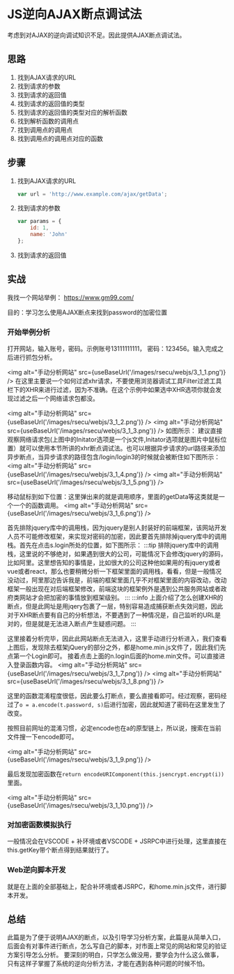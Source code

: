 
# JS逆向AJAX断点调试法

考虑到对AJAX的逆向调试知识不足。因此提供AJAX断点调试法。

## 思路

1. 找到AJAX请求的URL
2. 找到请求的参数
3. 找到请求的返回值
4. 找到请求的返回值的类型
5. 找到请求的返回值的类型对应的解析函数
6. 找到解析函数的调用点
7. 找到调用点的调用点
8. 找到调用点的调用点对应的函数

## 步骤

1. 找到AJAX请求的URL

   ```js
   var url = 'http://www.example.com/ajax/getData';
   ```

2. 找到请求的参数

   ```js
   var params = {
       id: 1,
       name: 'John'
   };
   ```

3. 找到请求的返回值

## 实战

我找一个网站举例： https://www.gm99.com/

目的：学习怎么使用AJAX断点来找到password的加密位置


### 开始举例分析

打开网站，输入账号，密码。示例账号13111111111， 密码：123456。输入完成之后进行抓包分析。


<img alt="手动分析网站" src={useBaseUrl('/images/rsecu/webjs/3_1_1.png')} />
在这里主要说一个如何过滤xhr请求，不要使用浏览器调试工具Filter过滤工具栏下的XHR来进行过滤，因为不准确。在这个示例中如果选中XHR选项你就会发现过滤之后一个网络请求包都没。

<img alt="手动分析网站" src={useBaseUrl('/images/rsecu/webjs/3_1_2.png')} />
<img alt="手动分析网站" src={useBaseUrl('/images/rsecu/webjs/3_1_3.png')} />
如图所示：
建议直接观察网络请求包(上图中的Initator选项是一个js文件,Initator选项就是图片中鼠标位置）就可以使用本节所讲的xhr断点调试法。也可以根据异步请求的url路径来添加异步断点，当异步请求的路径包含/login/login3的时候就会被断住如下图所示：
<img alt="手动分析网站" src={useBaseUrl('/images/rsecu/webjs/3_1_4.png')} />
<img alt="手动分析网站" src={useBaseUrl('/images/rsecu/webjs/3_1_5.png')} />

移动鼠标到如下位置：这里弹出来的就是调用顺序，里面的getData等这类就是一个一个的函数调用。
<img alt="手动分析网站" src={useBaseUrl('/images/rsecu/webjs/3_1_6.png')} />

首先排除jquery库中的调用栈，因为jquery是别人封装好的前端框架，该网站开发人员不可能修改框架，来实现对密码的加密，因此要首先排除掉jquery库中的调用栈。首先在点击s.login所处的位置，如下图所示：
:::tip
排除jquery库中的调用栈，这里说的不够绝对，如果遇到很大的公司，可能情况下会修改jquery的源码，比如阿里。这里想告知的事情是，比如很大的公司这种他如果用的有jquery或者vue或者react，那么也要稍微分析一下框架里面的调用栈，看看，但是一般情况没动过，阿里那边告诉我是，前端的框架里面几乎不对框架里面的内容改动，改动框架一般出现在对后端框架修改，前端这块的框架例外是遇到公共服务网站或者政府类网站才会把加密的事情放到框架级别。
:::
:::info
上面介绍了怎么创建XHR的断点，但是此网址是用jqery包裹了一层，特别容易造成捕获断点失效问题，因此对于XHR断点要有自己的分析想法，不要遇到了一种情况是，自己监听的URL是对的，但是就是无法进入断点产生疑惑问题。
:::

这里接着分析完毕，因此此网站断点无法进入，这里手动进行分析进入，我们查看上图后，发现除去框架jQuery的部分之外，都是home.min.js文件了，因此我们先点第一个Login即可。
接着点击上面的n.login后面的home.min文件。可以直接进入登录函数内容。
<img alt="手动分析网站" src={useBaseUrl('/images/rsecu/webjs/3_1_7.png')} />
<img alt="手动分析网站" src={useBaseUrl('/images/rsecu/webjs/3_1_8.png')} />

这里的函数混淆程度很低，因此要么打断点，要么直接看即可。经过观察，密码经过了`o = a.encode(t.password, s)`后进行加密，因此就知道了密码在这里发生了改变。

按照目前网址的混淆习惯，必定encode也在a的原型链上，所以说，搜索在当前文件搜一下encode即可。

<img alt="手动分析网站" src={useBaseUrl('/images/rsecu/webjs/3_1_9.png')} />

最后发现加密函数在`return encodeURIComponent(this.jsencrypt.encrypt(i))`里面。

<img alt="手动分析网站" src={useBaseUrl('/images/rsecu/webjs/3_1_10.png')} />

### 对加密函数模拟执行
一般情况会在VSCODE + 补环境或者VSCODE + JSRPC中进行处理，这里直接在this.getKey带个断点得到结果就行了。

### Web逆向脚本开发

就是在上面的全部基础上，配合补环境或者JSRPC，和home.min.js文件，进行脚本开发。

## 总结

此篇是为了便于说明AJAX的断点，以及引导学习分析方案，此篇是从简单入口，后面会有对事件进行断点，怎么写自己的脚本，对市面上常见的网站和常见的验证方案引导怎么分析。
要深刻的明白，只学怎么做没用，要学会为什么这么做事，只有这样子掌握了系统的逆向分析方法，才能在遇到各种问题的时候不怕。
